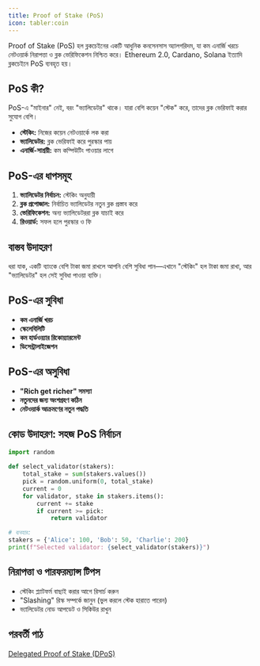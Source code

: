 ```yaml
---
title: Proof of Stake (PoS)
icon: tabler:coin
---
```


Proof of Stake (PoS) হল ব্লকচেইনের একটি আধুনিক কনসেনসাস অ্যালগরিদম, যা কম এনার্জি খরচে নেটওয়ার্ক নিরাপত্তা ও ব্লক ভেরিফিকেশন নিশ্চিত করে। Ethereum 2.0, Cardano, Solana ইত্যাদি ব্লকচেইনে PoS ব্যবহৃত হয়।

## PoS কী?

PoS-এ "মাইনার" নেই, বরং "ভ্যালিডেটর" থাকে। যারা বেশি কয়েন "স্টেক" করে, তাদের ব্লক ভেরিফাই করার সুযোগ বেশি।

- **স্টেকিং:** নিজের কয়েন নেটওয়ার্কে লক করা
- **ভ্যালিডেটর:** ব্লক ভেরিফাই করে পুরস্কার পায়
- **এনার্জি-সাশ্রয়ী:** কম কম্পিউটিং পাওয়ার লাগে

## PoS-এর ধাপসমূহ

1. **ভ্যালিডেটর নির্বাচন:** স্টেকিং অনুযায়ী
2. **ব্লক প্রপোজাল:** নির্বাচিত ভ্যালিডেটর নতুন ব্লক প্রস্তাব করে
3. **ভেরিফিকেশন:** অন্য ভ্যালিডেটররা ব্লক যাচাই করে
4. **রিওয়ার্ড:** সফল হলে পুরস্কার ও ফি

## বাস্তব উদাহরণ

ধরা যাক, একটি ব্যাংকে বেশি টাকা জমা রাখলে আপনি বেশি সুবিধা পান—এখানে "স্টেকিং" হল টাকা জমা রাখা, আর "ভ্যালিডেটর" হল সেই সুবিধা পাওয়া ব্যক্তি।

## PoS-এর সুবিধা

- **কম এনার্জি খরচ**
- **স্কেলেবিলিটি**
- **কম হার্ডওয়্যার রিকোয়্যারমেন্ট**
- **ডিসেন্ট্রালাইজেশন**

## PoS-এর অসুবিধা

- **"Rich get richer" সমস্যা**
- **নতুনদের জন্য অংশগ্রহণ কঠিন**
- **নেটওয়ার্ক আক্রমণের নতুন পদ্ধতি**

## কোড উদাহরণ: সহজ PoS নির্বাচন

```python
import random

def select_validator(stakers):
    total_stake = sum(stakers.values())
    pick = random.uniform(0, total_stake)
    current = 0
    for validator, stake in stakers.items():
        current += stake
        if current >= pick:
            return validator

# ব্যবহার:
stakers = {'Alice': 100, 'Bob': 50, 'Charlie': 200}
print(f"Selected validator: {select_validator(stakers)}")
```

## নিরাপত্তা ও পারফরম্যান্স টিপস

- স্টেকিং প্ল্যাটফর্ম বাছাই করার আগে রিসার্চ করুন
- "Slashing" রিস্ক সম্পর্কে জানুন (ভুল করলে স্টেক হারাতে পারেন)
- ভ্যালিডেটর নোড আপডেট ও সিকিউর রাখুন

## পরবর্তী পাঠ

[Delegated Proof of Stake (DPoS)](/blockchain/dpos)
